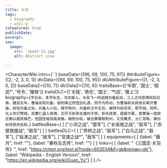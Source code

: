 ```yaml
---
title: 关羽
tags:
  - biography
  - wiki-g
isFeatured: true
publishDate:
excerpt:
seo:
  image:
    src: '/post-13.jpg'
    alt: Abstract snow

---
```



<CharacterWiki
  intro={``}
  baseData={[96, 69, 100, 75, 97]}
  AttributeFigure={[2, -2, 3, 0, 1]}
  dlcData={[94, 69, 100, 75, 95]}
  dlcAttributeFigure={[1, -2, 3, 0, 2]}
  baseData2={[10, 7]}
  dlcData2={[10, 6]}
  traitsBase={['中原', '国士', '桓武*', '号令', '摧锋']}
  traitsDLC={['关陇', '绝伦', '国士', '气焰', '傲上']}
  biography={`字云长，本字长生，河东解人。与张飞一同追随刘备起兵，三人之间恩情宛如兄弟。建安五年，曹操击败刘备，欲劝降之而倍加礼遇，然不为所动，为曹操斩杀颜良后离开曹操，前往刘备之处。刘备入川后，镇守荆州，刘备称汉中王后，被拜为前将军，假节钺。同年，北上攻打樊城，将曹仁逼入绝境，又歼灭前来支援的于禁，斩杀庞德，威震华夏，使曹操一度欲迁都以避其锋芒。但因性格孤高自傲，触怒孙权，被吕蒙袭取荆州，又受麋芳、士仁背叛，被孙权俘获并处斩。`}
  battlesBase={
    [
      ["小沛之战", "盟军"],
      ["长坂坡之战", "敌军"],
      ["赤壁救援战", "敌军"]
    ]
  }
  battlesDLC={
    [
      ["界桥之战", "敌军"],
      ["白马之战", "敌军"],
      ["延津之战", "敌军"],
      ["官渡之战*", "敌军"]
    ]
  }
  equipments={
    [
      {label: "偃月", href: ""},
      {label: "春秋左氏传", href: ""}
    ]
  }
  links={
    [
      {label: "《三国志·关羽传》", href: "https://ctext.org/text.pl?node=603534&if=gb&remap=gb"},
      {label: "Wikipedia - English Version", href: "https://en.wikipedia.org/wiki/Guan_Yu"}
    ]
  }
/>
